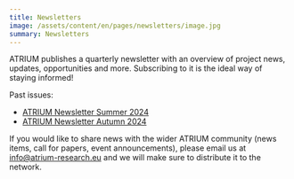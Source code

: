 ```yaml
---
title: Newsletters
image: /assets/content/en/pages/newsletters/image.jpg
summary: Newsletters
---
```

ATRIUM publishes a quarterly newsletter with an overview of project news, updates, opportunities and more. Subscribing to it is the ideal way of staying informed!

Past issues:

* [ATRIUM Newsletter Summer 2024](https://mailchi.mp/4675dbdd8b73/atrium-newsletter)
* [ATRIUM Newsletter Autumn 2024](https://mailchi.mp/800d13550a57/atrium-newsletter-27358)

If you would like to share news with the wider ATRIUM community (news items, call for papers, event announcements), please email us at [info@atrium-research.eu](mailto:info@atrium-research.eu) and we will make sure to distribute it to the network.
